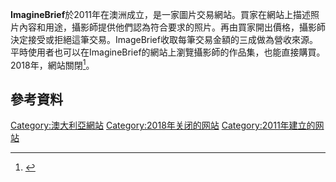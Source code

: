 {{refimprove|time=2014-12-02T22:15:45+00:00}}
'''ImagineBrief'''於2011年在澳洲成立，是一家圖片交易網站。買家在網站上描述照片內容和用途，攝影師提供他們認為符合要求的照片。再由買家開出價格，攝影師決定接受或拒絕這筆交易。ImageBrief收取每筆交易金額的三成做為營收來源。平時使用者也可以在ImagineBrief的網站上瀏覽攝影師的作品集，也能直接購買。2018年，網站關閉<ref>{{cite news |title=IMAGEBRIEF ABRUPTLY CLOSES IN YET ANOTHER OMINOUS SIGN FOR STOCK IMAGE MARKETS |url=http://resourcemagonline.com/2018/03/imagebrief-abruptly-closes-in-yet-another-ominous-sign-for-stock-image-markets/86943/ |accessdate=2021-04-28 |archive-date=2021-05-01 |archive-url=https://web.archive.org/web/20210501022501/http://resourcemagonline.com/2018/03/imagebrief-abruptly-closes-in-yet-another-ominous-sign-for-stock-image-markets/86943/ }}</ref>。

== 參考資料 ==
{{reflist}}

[[Category:澳大利亞網站|Category:澳大利亞網站]]
[[Category:2018年关闭的网站|Category:2018年关闭的网站]]
[[Category:2011年建立的网站|Category:2011年建立的网站]]
{{Website-stub}}